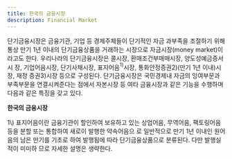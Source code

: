 ```yaml
---
title: 한국의 금융시장
description: Financial Market
---
```


단기금융시장은 금융기관, 기업 등 경제주체들이 단기적인 자금 과부족을 조절하기 위해 통상 만기 1년 이내의 단기금융상품을 거래하는 시장으로 자금시장(money market)이
라고도 한다. 우리나라의 단기금융시장은 콜시장, 환매조건부매매시장, 양도성예금증서시
장, 기업어음시장, 단기사채시장, 표지어음$^{1)}$시장, 통화안정증권2)(만기 1년 이내)시장, 재정
증권3)시장 등으로 구성된다. 단기금융시장은 국민경제내 자금의 잉여부문과 부족부문을 
연결시켜준다는 점에서 자본시장 등 여타 금융시장과 같은 기능을 수행하며 다음과 같은 
특징을 갖고 있다.

**한국의 금융시장**

<GComment>
1\) 표지어음이란 금융기관이 할인하여 보유하고 있는 상업어음, 무역어음, 팩토링어음 등을 분할 또는 통합하여 새로이 발행한 약속어음으
로 일반적으로 만기 1년 이내인 원어음의 남은 만기를 기초로 하여 발행됨에 따라 단기금융상품으로 분류된다. 다만 발행실적이 미미하
므로 자세한 설명은 생략한다.
</GComment>